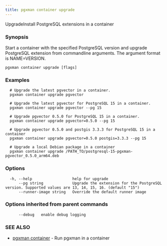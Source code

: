 ```yaml
---
title: pgxman container upgrade
---
```


UpgradeInstall PostgreSQL extensions in a container

### Synopsis

Start a container with the specified PostgreSQL version and upgrade
PostgreSQL extension from commandline arguments. The argument format
is NAME=VERSION.

```
pgxman container upgrade [flags]
```

### Examples

```
  # Upgrade the latest pgvector in a container.
  pgxman container upgrade pgvector

  # Upgrade the latest pgvector for PostgreSQL 15 in a container.
  pgxman container upgrade pgvector --pg 15

  # Upgrade pgvector 0.5.0 for PostgreSQL 15 in a container.
  pgxman container upgrade pgvector=0.5.0 --pg 15

  # Upgrade pgvector 0.5.0 and postgis 3.3.3 for PostgreSQL 15 in a container
  pgxman container upgrade pgvector=0.5.0 postgis=3.3.3 --pg 15

  # Upgrade a local Debian package in a container
  pgxman container upgrade /PATH_TO/postgresql-15-pgxman-pgvector_0.5.0_arm64.deb
```

### Options

```
  -h, --help                  help for upgrade
      --pg string             Upgrade the extension for the PostgreSQL version. Supported values are 13, 14, 15, 16. (default "15")
      --runner-image string   Override the default runner image
```

### Options inherited from parent commands

```
      --debug   enable debug logging
```

### SEE ALSO

* [pgxman container](pgxman_container)	 - Run pgxman in a container

